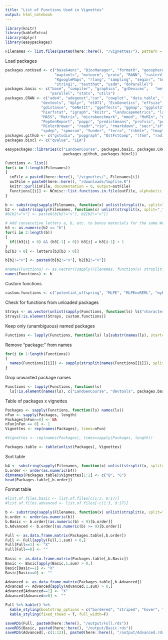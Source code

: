 ```yaml
---
title: "List of Functions Used in Vignettes"
output: html_notebook
---
```



```r
library(knitr)
library(kableExtra)
library(dplyr)
library(easypackages)
```



```r
Filenames <- list.files(paste0(here::here(), "/vignettes/"), pattern = "Rmd") 
```



Load packages
```r
packages.notUsed <- c("base64enc", "BiocManager", "formatR", "geosphere", "httpuv", "maps", 
                      "maptools", "mvtnorm", "proto", "RANN", "rasterVis", "rgdal", "rgeos", 
                      "RgoogleMaps", "rlang", "sampling", "seqinr", "SoDA", "spacetime", 
                      "stringi", "testthat", "usdm", "doParallel")
packages.basic <- c("base", "compiler", "graphics", "grDevices",   "methods", 
                    "parallel", "stats", "utils")
packages.CRAN <- c("ade4", "adegenet","car", "cowplot", "data.table", "deldir", 
                "devtools", "dplyr", "e1071", "EcoGenetics", "effsize", "fields", "foreach", 
                "gdistance", "GeNetIt", "ggeffects", "ggmap", "ggplot2", "gridExtra", "here", 
                "hierfstat", "igraph", "knitr", "landscapemetrics", "lattice", "lme4", "mapplots",
                "MASS", "Matrix", "microbenchmark", "mmod", "MuMIn", "nlme", "pegas", 
                "PopGenReport", "poppr", "predictmeans", "profvis", "purrr", "pwr", "raster", 
                "RColorBrewer", "readr","rio", "rmarkdown", "secr","sf", "sp", "spatialEco", "spatialreg",
                "spdep", "spmoran", "Sunder", "terra", "tibble", "tmap", "tmaptools", "vcfR", "vegan")
packages.github <- c("gstudio", "popgraph", "QstFstComp", "lfmm", "radish", "corMLPE")
packages.biocl <- c("qvalue", "LEA")

easypackages::libraries(c("LandGenCourse", packages.basic, packages.CRAN, 
                          packages.github, packages.biocl))
```

```r
Functions <- list()
for(i in 1:length(Filenames))
{
  inFile = paste0(here::here(), "/vignettes/", Filenames[i])
  outFile = paste0(here::here(), "/downloads/tmpfile.R")
  knitr::purl(inFile, documentation = 0, output=outFile)
  Functions[[i]] <- NCmisc::list.functions.in.file(outFile, alphabetic = TRUE)
}

b <- substring(sapply(Filenames, function(x) unlist(strsplit(x, split="_"))[1]), first=5)
b2 <- substr(sapply(Filenames, function(x) unlist(strsplit(x, split="_"))[2]), 1, 1)
#b[b2!="v"] <- paste0(b[b2!="v"], b2[b2!="v"])

# Add consecutive letters a, b, etc. to bonus materials for the same Week (not yet relevant)
b3 <- as.numeric(b2 == "b")
for(i in 2:length(b))
{
  if((b3[i] > 0) && (b3[-1] > 0)) b3[i] = b3[i-1] + 1
}
b2[b3 > 0] <- letters[b3[b3 > 0]]

b[b2!="v"] <- paste0(b[b2!="v"], b2[b2!="v"])

#names(Functions) <- as.vector((sapply(Filenames, function(x) strsplit(x, "[.]")[[1]][1])))
names(Functions) <- b
```

Custom functions

```r
custom.functions <- c("potential_offspring", "MLPE", "MLPEnoREML", "myPal", "method1", "method2", "method3", "method4", "myFunction", "myFunction.cmp", "createpops", "getArray", "getSunder", "get.Si")
```

Check for functions from unloaded packages

```r

Strays <- as.vector(unlist(sapply(Functions, function(ls) ls$"character(0)")))
Strays[!is.element(Strays, custom.functions)]
```

Keep only (unambiguous) named packages

```r
Functions <- lapply(Functions, function(ls) ls[substr(names(ls), start=1,stop=1) == "p"])
```

Remove "package:" from names

```r
for(i in 1:length(Functions))
{
  names(Functions[[i]]) <- sapply(strsplit(names(Functions[[i]]), split=":"), function(x) x[2])
}
```

Drop unwanted package names

```r
Functions <- lapply(Functions, function(ls) 
  ls[!is.element(names(ls), c("LandGenCourse", "devtools", packages.basic))])
```

Table of packages x vignettes

```r
Packages <- sapply(Functions, function(ls) names(ls))
nFun <- sapply(Packages, length)
Packages[nFun==0] <- NA
nFun[nFun == 0] <- 1
Vignettes <- rep(names(Packages), times=nFun)

#Vignettes <- rep(names(Packages), times=sapply(Packages, length))

Packages.table <- table(unlist(Packages), Vignettes)


```

Sort table
```r
b4 <- substring(sapply(Filenames, function(x) unlist(strsplit(x, split="_"))[1]), first=5)
b.order <- order(as.numeric(b4))
dimnames(Packages.table)$Vignettes[1:2] <- c("B", "G")
head(Packages.table[,b.order])
```


Format table

```r
#list.of.files.basic <- list.of.files[c(1:3, 9:17)]
#list.of.files.advanced <- list.of.files[-c(1:3, 9:17)]

b <- substring(sapply(Filenames, function(x) unlist(strsplit(x, split="_"))[1]), first=5)
b.order <- order(as.numeric(b))
b.Basic <- b.order[(as.numeric(b) < 9)[b.order]]
b.Advanced <- b.order[(as.numeric(b) >= 9)[b.order]]

Full <- as.data.frame.matrix(Packages.table[,b.order])
Full <- Full[apply(Full,1,sum) > 0,]
Full[Full==1] <- "X"
Full[Full==0] <- ""
  
Basic <- as.data.frame.matrix(Packages.table[,b.Basic])
Basic <- Basic[apply(Basic,1,sum) > 0,]
Basic[Basic==1] <- "X"
Basic[Basic==0] <- ""

Advanced <- as.data.frame.matrix(Packages.table[,b.Advanced])
Advanced <- Advanced[apply(Advanced,1,sum) > 0,]
Advanced[Advanced==1] <- "X"
Advanced[Advanced==0] <- ""
```

```r
Full %>% kable() %>%
  kable_styling(bootstrap_options = c("bordered", "striped", "hover", "condensed", "responsive")) %>%
  kable_styling(fixed_thead = T, full_width=F)
```

```r
saveRDS(Full, paste0(here::here(), "/output/Full.rds"))
saveRDS(Basic, paste0(here::here(), "/output/Basic.rds"))
saveRDS(Advanced[,-c(1:12)], paste0(here::here(), "/output/Advanced.rds"))
```


